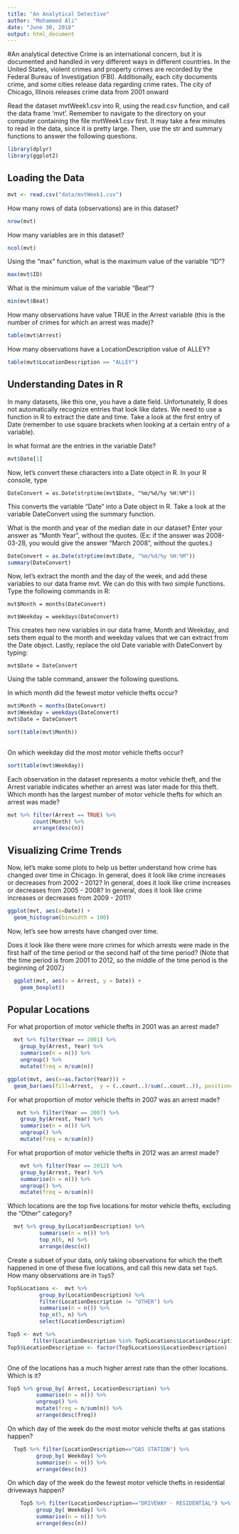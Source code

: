 ```yaml
---
title: "An Analytical Detective"
author: "Mohammed Ali"
date: "June 30, 2018"
output: html_document
---
```


#An analytical detective
Crime is an international concern, but it is documented and handled in very different ways in different countries. In the United States, violent crimes and property crimes are recorded by the Federal Bureau of Investigation (FBI).  Additionally, each city documents crime, and some cities release data regarding crime rates. The city of Chicago, Illinois releases crime data from 2001 onward

Read the dataset mvtWeek1.csv into R, using the read.csv function, and call the data frame 'mvt'. Remember to navigate to the directory on your computer containing the file mvtWeek1.csv first. It may take a few minutes to read in the data, since it is pretty large. Then, use the str and summary functions to answer the following questions.
```r
library(dplyr)
library(ggplot2)
```

## Loading the Data
```r
mvt <- read.csv("data/mvtWeek1.csv")
```
How many rows of data (observations) are in this dataset?
```r
nrow(mvt)  
```

How many variables are in this dataset?
```r
ncol(mvt)  
```

Using the "max" function, what is the maximum value of the variable "ID"?

```r
max(mvt$ID)
```

What is the minimum value of the variable "Beat"?
```r
min(mvt$Beat)  
```

How many observations have value TRUE in the Arrest variable (this is the number of crimes for which an arrest was made)?

```r
table(mvt$Arrest)
```

How many observations have a LocationDescription value of ALLEY?
```r
table(mvt$LocationDescription == "ALLEY")
```

## Understanding Dates in R
In many datasets, like this one, you have a date field. Unfortunately, R does not automatically recognize entries that look like dates. We need to use a function in R to extract the date and time. Take a look at the first entry of Date (remember to use square brackets when looking at a certain entry of a variable).

In what format are the entries in the variable Date?
```r
mvt$Date[1]
```
Now, let's convert these characters into a Date object in R. In your R console, type

`DateConvert = as.Date(strptime(mvt$Date, "%m/%d/%y %H:%M"))`

This converts the variable "Date" into a Date object in R. Take a look at the variable DateConvert using the summary function.

What is the month and year of the median date in our dataset? Enter your answer as "Month Year", without the quotes. (Ex: if the answer was 2008-03-28, you would give the answer "March 2008", without the quotes.)

```r
DateConvert = as.Date(strptime(mvt$Date, "%m/%d/%y %H:%M"))
summary(DateConvert)
```

Now, let's extract the month and the day of the week, and add these variables to our data frame mvt. We can do this with two simple functions. Type the following commands in R:

`mvt$Month = months(DateConvert)`

`mvt$Weekday = weekdays(DateConvert)`

This creates two new variables in our data frame, Month and Weekday, and sets them equal to the month and weekday values that we can extract from the Date object. Lastly, replace the old Date variable with DateConvert by typing:

`mvt$Date = DateConvert`

Using the table command, answer the following questions.

In which month did the fewest motor vehicle thefts occur?
```r
mvt$Month = months(DateConvert)
mvt$Weekday = weekdays(DateConvert)
mvt$Date = DateConvert

sort(table(mvt$Month))
  
```
On which weekday did the most motor vehicle thefts occur?

```r
sort(table(mvt$Weekday))
```

Each observation in the dataset represents a motor vehicle theft, and the Arrest variable indicates whether an arrest was later made for this theft. Which month has the largest number of motor vehicle thefts for which an arrest was made?

```r
mvt %>% filter(Arrest == TRUE) %>%
        count(Month) %>% 
        arrange(desc(n))
```

## Visualizing Crime Trends
Now, let's make some plots to help us better understand how crime has changed over time in Chicago.
In general, does it look like crime increases or decreases from 2002 - 2012?
In general, does it look like crime increases or decreases from 2005 - 2008?
In general, does it look like crime increases or decreases from 2009 - 2011?

```r
ggplot(mvt, aes(x=Date)) +
  geom_histogram(binwidth = 100)
```


Now, let's see how arrests have changed over time.

Does it look like there were more crimes for which arrests were made in the first half of the time period or the second half of the time period? (Note that the time period is from 2001 to 2012, so the middle of the time period is the beginning of 2007.)
```r
  ggplot(mvt, aes(x = Arrest, y = Date)) +
    geom_boxplot()
```

## Popular Locations
For what proportion of motor vehicle thefts in 2001 was an arrest made?


```r
  mvt %>% filter(Year == 2001) %>%  
    group_by(Arrest, Year) %>% 
    summarise(n = n()) %>% 
    ungroup() %>% 
    mutate(freq = n/sum(n))

ggplot(mvt, aes(x=as.factor(Year))) +
  geom_bar(aes(fill=Arrest,  y = (..count..)/sum(..count..)), position="dodge") 
```

For what proportion of motor vehicle thefts in 2007 was an arrest made?

```r
   mvt %>% filter(Year == 2007) %>%  
    group_by(Arrest, Year) %>% 
    summarise(n = n()) %>% 
    ungroup() %>% 
    mutate(freq = n/sum(n))
```
For what proportion of motor vehicle thefts in 2012 was an arrest made?

```r
    mvt %>% filter(Year == 2012) %>%  
    group_by(Arrest, Year) %>% 
    summarise(n = n()) %>% 
    ungroup() %>% 
    mutate(freq = n/sum(n))
```

Which locations are the top five locations for motor vehicle thefts, excluding the "Other" category? 
```r
  mvt %>% group_by(LocationDescription) %>% 
          summarise(n = n()) %>% 
          top_n(6, n) %>% 
          arrange(desc(n))
```

Create a subset of your data, only taking observations for which the theft happened in one of these five locations, and call this new data set `Top5`.
How many observations are in `Top5`?

```r
Top5Locations <-  mvt %>% 
          group_by(LocationDescription) %>% 
          filter(LocationDescription != "OTHER") %>% 
          summarise(n = n()) %>% 
          top_n(5, n) %>%
          select(LocationDescription)

Top5 <- mvt %>% 
        filter(LocationDescription %in% Top5Locations$LocationDescription)
Top5$LocationDescription <- factor(Top5Locations$LocationDescription)
          
```

One of the locations has a much higher arrest rate than the other locations. Which is it? 
```r
Top5 %>% group_by( Arrest, LocationDescription) %>% 
         summarise(n = n()) %>% 
         ungroup() %>% 
         mutate(freq = n/sum(n)) %>% 
         arrange(desc(freq))
```
On which day of the week do the most motor vehicle thefts at gas stations happen?

```r
  Top5 %>% filter(LocationDescription=="GAS STATION") %>% 
         group_by( Weekday) %>% 
         summarise(n = n()) %>%  
         arrange(desc(n))
```

On which day of the week do the fewest motor vehicle thefts in residential driveways happen?


```r
    Top5 %>% filter(LocationDescription=="DRIVEWAY - RESIDENTIAL") %>% 
         group_by( Weekday) %>% 
         summarise(n = n()) %>%  
         arrange(desc(n))
```
